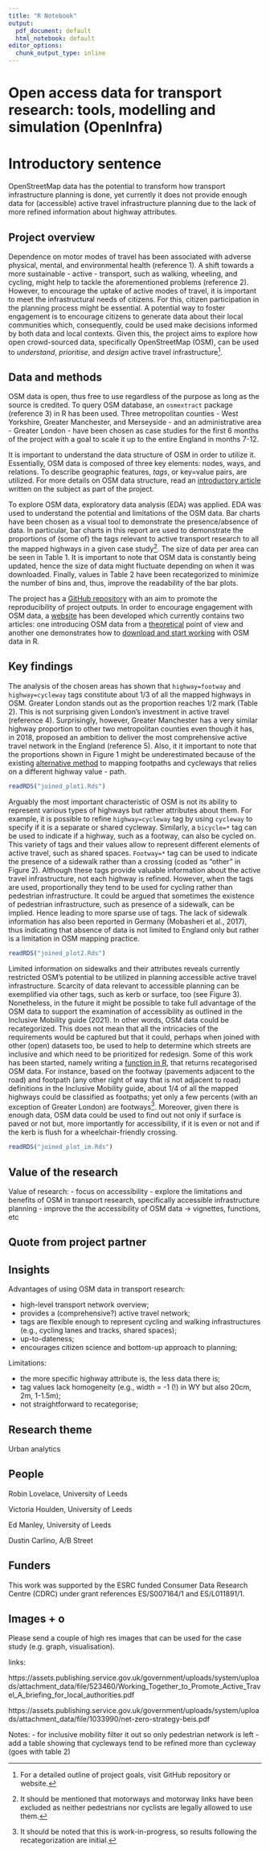 ```yaml
---
title: "R Notebook"
output:
  pdf_document: default
  html_notebook: default
editor_options:
  chunk_output_type: inline
---
```


# Open access data for transport research: tools, modelling and simulation (OpenInfra)

# Introductory sentence

<!-- try to get to the bottom of your research in one sentence, this is your elevator pitch. -->

OpenStreetMap data has the potential to transform how transport infrastructure planning is done, yet currently it does not provide enough data for (accessible) active travel infrastructure planning due to the lack of more refined information about highway attributes.

## Project overview

<!---Sticking to one paragraph (3-4 sentences) give the background of the project including project aims. Is there anything new or unique about this research? --->

Dependence on motor modes of travel has been associated with adverse physical, mental, and environmental health (reference 1). A shift towards a more sustainable - active - transport, such as walking, wheeling, and cycling, might help to tackle the aforementioned problems (reference 2). However, to encourage the uptake of active modes of travel, it is important to meet the infrastructural needs of citizens. For this, citizen participation in the planning process might be essential. A potential way to foster engagement is to encourage citizens to generate data about their local communities which, consequently, could be used make decisions informed by both data and local contexts. Given this, the project aims to explore how open crowd-sourced data, specifically OpenStreetMap (OSM), can be used to *understand*, *prioritise*, and *design* active travel infrastructure^[For a detailed outline of project goals, visit GitHub repository or website.]. 

## Data and methods

<!-- Outline the; who, what, when, where and how of the study.. -->

OSM data is open, thus free to use regardless of the purpose as long as the source is credited. To query OSM database, an `osmextract` package (reference 3) in R has been used. Three metropolitan counties - West Yorkshire, Greater Manchester, and Merseyside - and an administrative area - Greater London - have been chosen as case studies for the first 6 months of the project with a goal to scale it up to the entire England in months 7-12. 

It is important to understand the data structure of OSM in order to utilize it. Essentially, OSM data is composed of three key elements: nodes, ways, and relations. To describe geographic features, *tags*, or key=value pairs, are utilized. For more details on OSM data structure, read an [introductory article](https://udsleeds.github.io/openinfra/articles/openinfra.html) written on the subject as part of the project.

To explore OSM data, exploratory data analysis (EDA) was applied. EDA was used to understand the potential and limitations of the OSM data. Bar charts have been chosen as a visual tool to demonstrate the presence/absence of data. In particular, bar charts in this report are used to demonstrate the proportions of (some of) the tags relevant to active transport research to all the mapped highways in a given case study^[It should be mentioned that motorways and motorway links have been excluded as neither pedestrians nor cyclists are legally allowed to use them.]. The size of data per area can be seen in Table 1. It is important to note that OSM data is constantly being updated, hence the size of data might fluctuate depending on when it was downloaded. Finally, values in Table 2 have been recategorized to minimize the number of bins and, thus, improve the readability of the bar plots. 

\begin{table}[!htbp] \centering 
  \caption{Number of highways per area (as of 1 April 2022)} 
  \label{} 
\begin{tabular}{@{\extracolsep{5pt}}lc} 
\\[-1.8ex]\hline 
\hline \\[-1.8ex] 
Area & Number of highways \\ 
\hline \\[-1.8ex] 
Greater London & 381590 \\
Greater Manchester & 179976 \\ 
Merseyside & 75090 \\
West Yorkshire & 183112 \\ 
\hline \\[-1.8ex] 
\end{tabular} 
\end{table} 

The project has a [GitHub repository](https://github.com/udsleeds/openinfra) with an aim to promote the reproducibility of project outputs. In order to encourage engagement with OSM data, a [website](https://udsleeds.github.io/openinfra/) has been developed which currently contains two articles: one introducing OSM data from a [theoretical](https://udsleeds.github.io/openinfra/articles/openinfra.html) point of view and another one demonstrates how to [download and start working](https://udsleeds.github.io/openinfra/articles/getosm.html) with OSM data in R.

## Key findings

<!-- Outline the results of the research project. Aim to stick to 2-3 paragraphs. Use imagery (clearly labelled) where appropriate.. -->

The analysis of the chosen areas has shown that `highway=footway` and `highway=cycleway` tags constitute about 1/3 of all the mapped highways in OSM. Greater London stands out as the proportion reaches 1/2 mark (Table 2). This is not surprising given London's investment in active travel (reference 4). Surprisingly, however, Greater Manchester has a very similar highway proportion to other two metropolitan counties even though it has, in 2018, proposed an ambition to deliver the most comprehensive active travel network in the England (reference 5). Also, it it important to note that the proportions shown in Figure 1 might be underestimated because of the existing [alternative method](https://wiki.openstreetmap.org/wiki/Classic_vs_Alternative_tagging_schemes_in_use_in_the_United_Kingdom) to mapping footpaths and cycleways that relies on a different highway value - path. 

```r
readRDS("joined_plot1.Rds")
```


Arguably the most important characteristic of OSM is not its ability to represent various types of highways but rather attributes about them. For example, it is possible to refine `highway=cycleway` tag by using `cycleway` to specify if it is a separate or shared cycleway. Similarly, a `bicycle=*` tag can be used to indicate if a highway, such as a footway, can also be cycled on. This variety of tags and their values allow to represent different elements of active travel, such as shared spaces. `Footway=*` tag can be used to indicate the presence of a sidewalk rather than a crossing (coded as "other" in Figure 2). Although these tags provide valuable information about the active travel infrastructure, not each highway is refined. However, when the tags are used, proportionally they tend to be used for cycling rather than pedestrian infrastructure. It could be argued that sometimes the existence of pedestrian infrastructure, such as presence of a sidewalk, can be implied. Hence leading to more sparse use of tags. The lack of sidewalk information has also been reported in Germany (Mobasheri et al., 2017), thus indicating that absence of data is not limited to England only but rather is a limitation in OSM mapping practice. 

```r
readRDS("joined_plot2.Rds")
```


Limited information on sidewalks and their attributes reveals currently restricted OSM's potential to be utilized in planning accessible active travel infrastructure. Scarcity of data relevant to accessible planning can be exemplified via other tags, such as kerb or surface, too (see Figure 3). Nonetheless, in the future it might be possible to take full advantage of the OSM data to support the examination of accessibility as outlined in the Inclusive Mobility guide (2021). In other words, OSM data could be recategorized. This does not mean that all the intricacies of the requirements would be captured but that it could, perhaps when joined with other (open) datasets too, be used to help to determine which streets are inclusive and which need to be prioritized for redesign. Some of this work has been started, namely writing a [function in R](https://github.com/udsleeds/openinfra/blob/main/test-code/im_get.Rmd), that returns recategorised OSM data. For instance, based on the footway (pavements adjacent to the road) and footpath (any other right of way that is not adjacent to road) definitions in the Inclusive Mobility guide, about 1/4 of all the mapped highways could be classified as footpaths; yet only a few percents (with an exception of Greater London) are footways^[It should be noted that this is work-in-progress, so results following the recategorization are initial.]. Moreover, given there is enough data, OSM data could be used to find out not only if surface is paved or not but, more importantly for accessibility, if it is even or not and if the kerb is flush for a wheelchair-friendly crossing. 

```r
readRDS("joined_plot_im.Rds")
```

## Value of the research

<!-- What is the impact, how will this benefit xyz? How could the research be applied to real-world problems or what is the usage/benefit? -->


Value of research:
- focus on accessibility
- explore the limitations and benefits of OSM in transport research, specifically accessible infrastructure planning
- improve the the accessibility of OSM data -> vignettes, functions, etc

## Quote from project partner 

<!--  “One sentence or two approved by an industry partner or collaborator.” Include name, job title and organisation.-->

## Insights

Advantages of using OSM data in transport research:

- high-level transport network overview;
- provides a (comprehensive?) active travel network;
- tags are flexible enough to represent cycling and walking infrastructures (e.g., cycling lanes and tracks, shared spaces);
- up-to-dateness;
- encourages citizen science and bottom-up approach to planning;

Limitations:

- the more specific highway attribute is, the less data there is;
- tag values lack homogeneity (e.g., width = -1 (!) in WY but also 20cm, 2m, 1-1.5m);
- not straightforward to recategorise;

## Research theme

Urban analytics

## People

Robin Lovelace, University of Leeds

Victoria Houlden, University of Leeds

Ed Manley, University of Leeds

Dustin Carlino, A/B Street
<!--- add the rest of the steering group --->


## Funders

This work was supported by the ESRC funded Consumer Data Research Centre (CDRC) under grant references ES/S007164/1 and ES/L011891/1.

## Images + o

Please send a couple of high res images that can be used for the case study (e.g. graph, visualisation).

links:

https://assets.publishing.service.gov.uk/government/uploads/system/uploads/attachment_data/file/523460/Working_Together_to_Promote_Active_Travel_A_briefing_for_local_authorities.pdf

https://assets.publishing.service.gov.uk/government/uploads/system/uploads/attachment_data/file/1033990/net-zero-strategy-beis.pdf

Notes:
- for inclusive mobility filter it out so only pedestrian network is left
- add a table showing that cycleways tend to be refined more than cycleway (goes with table 2)



